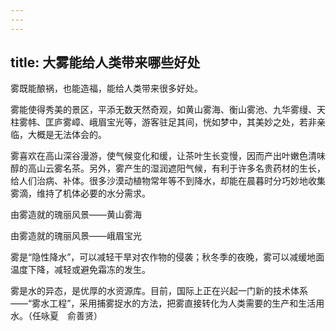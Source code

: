 ```yaml
---
---
---
```

title: 大雾能给人类带来哪些好处
---




雾既能酿祸，也能造福，能给人类带来很多好处。

雾能使得秀美的景区，平添无数天然奇观，如黄山雾海、衡山雾池、九华雾缦、天柱雾帏、匡庐雾嶂、峨眉宝光等，游客驻足其间，恍如梦中，其美妙之处，若非亲临，大概是无法体会的。

雾喜欢在高山深谷漫游，使气候变化和缓，让茶叶生长变慢，因而产出叶嫩色清味醇的高山云雾名茶。另外，雾产生的湿润遮阳气候，有利于许多名贵药材的生长，给人们治病、补体。很多沙漠动植物常年等不到降水，却能在晨暮时分巧妙地收集雾滴，维持了机体必要的水分需求。

由雾造就的瑰丽风景——黄山雾海



由雾造就的瑰丽风景——峨眉宝光



雾是“隐性降水”，可以减轻干旱对农作物的侵袭；秋冬季的夜晚，雾可以减缓地面温度下降，减轻或避免霜冻的发生。

雾是水的异态，是优厚的水资源库。目前，国际上正在兴起一门新的技术体系——“雾水工程”，采用捕雾捉水的方法，把雾直接转化为人类需要的生产和生活用水。（任咏夏　俞善贤）